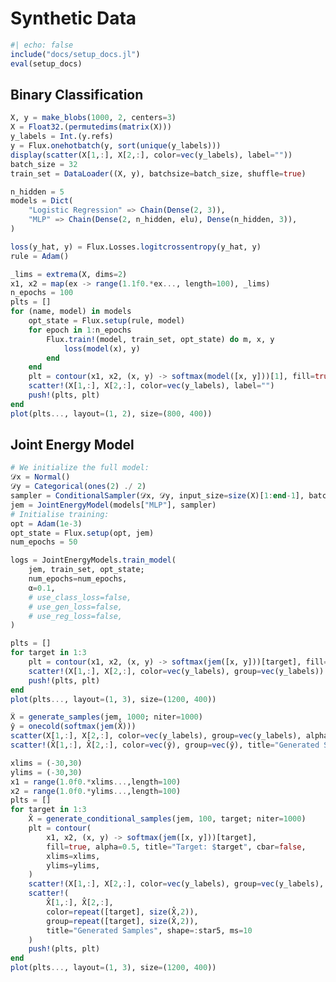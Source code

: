 # Synthetic Data

```julia
#| echo: false
include("docs/setup_docs.jl")
eval(setup_docs)
```

## Binary Classification

```julia
X, y = make_blobs(1000, 2, centers=3)
X = Float32.(permutedims(matrix(X)))
y_labels = Int.(y.refs)
y = Flux.onehotbatch(y, sort(unique(y_labels)))
display(scatter(X[1,:], X[2,:], color=vec(y_labels), label=""))
batch_size = 32
train_set = DataLoader((X, y), batchsize=batch_size, shuffle=true)
```

```julia
n_hidden = 5
models = Dict(
    "Logistic Regression" => Chain(Dense(2, 3)),
    "MLP" => Chain(Dense(2, n_hidden, elu), Dense(n_hidden, 3)),
)
```

```julia
loss(y_hat, y) = Flux.Losses.logitcrossentropy(y_hat, y)
rule = Adam()
```

```julia
_lims = extrema(X, dims=2)
x1, x2 = map(ex -> range(1.1f0.*ex..., length=100), _lims)
n_epochs = 100
plts = []
for (name, model) in models
    opt_state = Flux.setup(rule, model)
    for epoch in 1:n_epochs
        Flux.train!(model, train_set, opt_state) do m, x, y
            loss(model(x), y)
        end
    end
    plt = contour(x1, x2, (x, y) -> softmax(model([x, y]))[1], fill=true, alpha=0.5, title=name, cbar=false)
    scatter!(X[1,:], X[2,:], color=vec(y_labels), label="")
    push!(plts, plt)
end
plot(plts..., layout=(1, 2), size=(800, 400))
```

## Joint Energy Model

```julia
# We initialize the full model:
𝒟x = Normal()
𝒟y = Categorical(ones(2) ./ 2)
sampler = ConditionalSampler(𝒟x, 𝒟y, input_size=size(X)[1:end-1], batch_size=batch_size)
jem = JointEnergyModel(models["MLP"], sampler)
# Initialise training:
opt = Adam(1e-3)
opt_state = Flux.setup(opt, jem)
num_epochs = 50
```

```julia
logs = JointEnergyModels.train_model(
    jem, train_set, opt_state; 
    num_epochs=num_epochs,
    α=0.1,
    # use_class_loss=false,
    # use_gen_loss=false,
    # use_reg_loss=false,
)
```


```julia
plts = []
for target in 1:3
    plt = contour(x1, x2, (x, y) -> softmax(jem([x, y]))[target], fill=true, alpha=0.5, title="Target: $target", cbar=false)
    scatter!(X[1,:], X[2,:], color=vec(y_labels), group=vec(y_labels))
    push!(plts, plt)
end
plot(plts..., layout=(1, 3), size=(1200, 400))
```

```julia
X̂ = generate_samples(jem, 1000; niter=1000)
ŷ = onecold(softmax(jem(X̂)))
scatter(X[1,:], X[2,:], color=vec(y_labels), group=vec(y_labels), alpha=0.5)
scatter!(X̂[1,:], X̂[2,:], color=vec(ŷ), group=vec(ŷ), title="Generated Samples", shape=:star5)
```

```julia
xlims = (-30,30)
ylims = (-30,30)
x1 = range(1.0f0.*xlims...,length=100)
x2 = range(1.0f0.*ylims...,length=100)
plts = []
for target in 1:3
    X̂ = generate_conditional_samples(jem, 100, target; niter=1000) 
    plt = contour(
        x1, x2, (x, y) -> softmax(jem([x, y]))[target], 
        fill=true, alpha=0.5, title="Target: $target", cbar=false,
        xlims=xlims,
        ylims=ylims,
    )
    scatter!(X[1,:], X[2,:], color=vec(y_labels), group=vec(y_labels), alpha=0.5)
    scatter!(
        X̂[1,:], X̂[2,:], 
        color=repeat([target], size(X̂,2)), 
        group=repeat([target], size(X̂,2)), 
        title="Generated Samples", shape=:star5, ms=10
    )
    push!(plts, plt)
end
plot(plts..., layout=(1, 3), size=(1200, 400))
```

